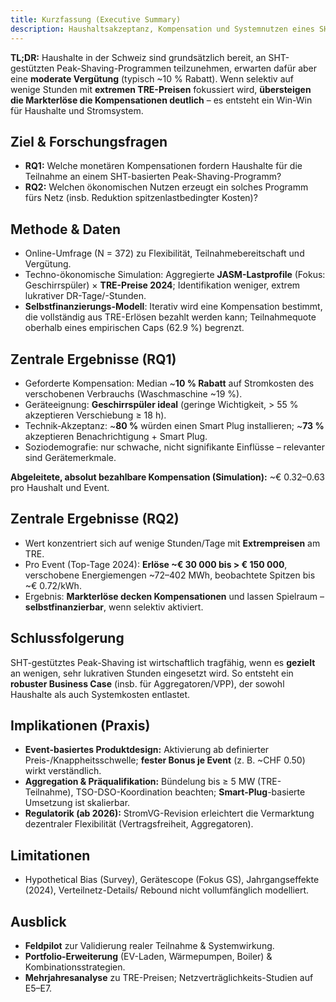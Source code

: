 ```yaml
---
title: Kurzfassung (Executive Summary)
description: Haushaltsakzeptanz, Kompensation und Systemnutzen eines SHT-gestützten Peak-Shaving-Programms in der Schweiz.
---
```


**TL;DR:** Haushalte in der Schweiz sind grundsätzlich bereit, an SHT-gestützten Peak-Shaving-Programmen teilzunehmen, erwarten dafür aber eine **moderate Vergütung** (typisch ~10 % Rabatt). Wenn selektiv auf wenige Stunden mit **extremen TRE-Preisen** fokussiert wird, **übersteigen die Markterlöse die Kompensationen deutlich** – es entsteht ein Win-Win für Haushalte und Stromsystem.

## Ziel & Forschungsfragen
- **RQ1:** Welche monetären Kompensationen fordern Haushalte für die Teilnahme an einem SHT-basierten Peak-Shaving-Programm?
- **RQ2:** Welchen ökonomischen Nutzen erzeugt ein solches Programm fürs Netz (insb. Reduktion spitzenlastbedingter Kosten)?

## Methode & Daten
- Online-Umfrage (N = 372) zu Flexibilität, Teilnahmebereitschaft und Vergütung.
- Techno-ökonomische Simulation: Aggregierte **JASM-Lastprofile** (Fokus: Geschirrspüler) × **TRE-Preise 2024**; Identifikation weniger, extrem lukrativer DR-Tage/-Stunden.
- **Selbstfinanzierungs-Modell**: Iterativ wird eine Kompensation bestimmt, die vollständig aus TRE-Erlösen bezahlt werden kann; Teilnahmequote oberhalb eines empirischen Caps (62.9 %) begrenzt.

## Zentrale Ergebnisse (RQ1)
- Geforderte Kompensation: Median ~**10 % Rabatt** auf Stromkosten des verschobenen Verbrauchs (Waschmaschine ~19 %).
- Geräteeignung: **Geschirrspüler ideal** (geringe Wichtigkeit, > 55 % akzeptieren Verschiebung ≥ 18 h).
- Technik-Akzeptanz: ~**80 %** würden einen Smart Plug installieren; ~**73 %** akzeptieren Benachrichtigung + Smart Plug.
- Soziodemografie: nur schwache, nicht signifikante Einflüsse – relevanter sind Gerätemerkmale.

**Abgeleitete, absolut bezahlbare Kompensation (Simulation):** ~€ 0.32–0.63 pro Haushalt und Event.

## Zentrale Ergebnisse (RQ2)
- Wert konzentriert sich auf wenige Stunden/Tage mit **Extrempreisen** am TRE.
- Pro Event (Top-Tage 2024): **Erlöse ~€ 30 000 bis > € 150 000**, verschobene Energiemengen ~72–402 MWh, beobachtete Spitzen bis ~€ 0.72/kWh.
- Ergebnis: **Markterlöse decken Kompensationen** und lassen Spielraum – **selbstfinanzierbar**, wenn selektiv aktiviert.

## Schlussfolgerung
SHT-gestütztes Peak-Shaving ist wirtschaftlich tragfähig, wenn es **gezielt** an wenigen, sehr lukrativen Stunden eingesetzt wird. So entsteht ein **robuster Business Case** (insb. für Aggregatoren/VPP), der sowohl Haushalte als auch Systemkosten entlastet.

## Implikationen (Praxis)
- **Event-basiertes Produktdesign:** Aktivierung ab definierter Preis-/Knappheitsschwelle; **fester Bonus je Event** (z. B. ~CHF 0.50) wirkt verständlich.
- **Aggregation & Präqualifikation:** Bündelung bis ≥ 5 MW (TRE-Teilnahme), TSO-DSO-Koordination beachten; **Smart-Plug**-basierte Umsetzung ist skalierbar.
- **Regulatorik (ab 2026):** StromVG-Revision erleichtert die Vermarktung dezentraler Flexibilität (Vertragsfreiheit, Aggregatoren).

## Limitationen
- Hypothetical Bias (Survey), Gerätescope (Fokus GS), Jahrgangseffekte (2024), Verteilnetz-Details/ Rebound nicht vollumfänglich modelliert.

## Ausblick
- **Feldpilot** zur Validierung realer Teilnahme & Systemwirkung.
- **Portfolio-Erweiterung** (EV-Laden, Wärmepumpen, Boiler) & Kombinationsstrategien.
- **Mehrjahresanalyse** zu TRE-Preisen; Netzverträglichkeits-Studien auf E5–E7.

<ChatWidget client:load apiBase="https://api.powere.ch" />
